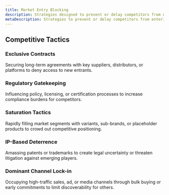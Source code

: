 ```yaml
---
title: Market Entry Blocking
description: Strategies designed to prevent or delay competitors from entering a market.
metaDescription: Strategies to prevent or delay competitors from entering a market, including contracts, regulation, saturation, and legal deterrence.
---
```


## Competitive Tactics

### Exclusive Contracts  
Securing long-term agreements with key suppliers, distributors, or platforms to deny access to new entrants.

### Regulatory Gatekeeping  
Influencing policy, licensing, or certification processes to increase compliance burdens for competitors.

### Saturation Tactics  
Rapidly filling market segments with variants, sub-brands, or placeholder products to crowd out competitive positioning.

### IP-Based Deterrence  
Amassing patents or trademarks to create legal uncertainty or threaten litigation against emerging players.

### Dominant Channel Lock-in  
Occupying high-traffic sales, ad, or media channels through bulk buying or early commitments to limit discoverability for others.
